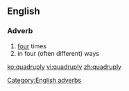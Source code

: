 ==English==

===Adverb===
{{en-adv|-}}

# [[four]] times
# in four (often different) ways

[[Category:English adverbs]]

[[ko:quadruply]]
[[vi:quadruply]]
[[zh:quadruply]]